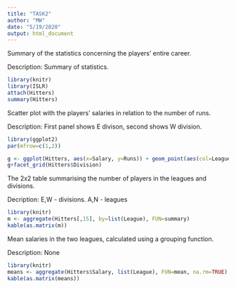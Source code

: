 ```yaml
---
title: "TASK2"
author: "MW"
date: "5/19/2020"
output: html_document
---
```


Summary of the statistics concerning the players’ entire career.

Description: Summary of statistics.
```r
library(knitr)
library(ISLR)
attach(Hitters)
summary(Hitters)
```

Scatter plot with the players' salaries in relation to the number of runs.

Description: First panel shows E divison, second shows W division. 
```r
library(ggplot2)
par(mfrow=c(1,2))

g <- ggplot(Hitters, aes(x=Salary, y=Runs)) + geom_point(aes(col=League),na.rm=TRUE)
g+facet_grid(Hitters$Division)
```

The 2x2 table summarising the number of players in the leagues and divisions.

Decription: E,W - divisions.
A,N - leagues
```r
library(knitr)
m <- aggregate(Hitters[,15], by=list(League), FUN=summary)
kable(as.matrix(m))
```

Mean salaries in the two leagues, calculated using a grouping function.

Description: None
```r
library(knitr)
means <- aggregate(Hitters$Salary, list(League), FUN=mean, na.rm=TRUE) 
kable(as.matrix(means))
```
